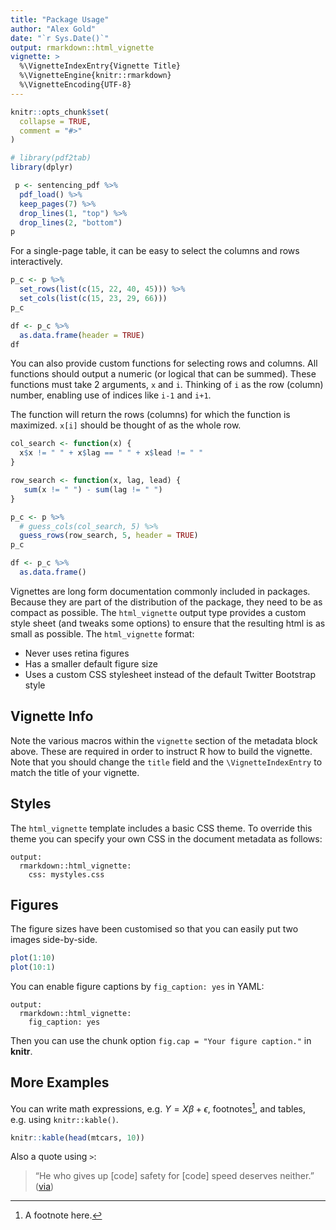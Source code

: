 ```yaml
---
title: "Package Usage"
author: "Alex Gold"
date: "`r Sys.Date()`"
output: rmarkdown::html_vignette
vignette: >
  %\VignetteIndexEntry{Vignette Title}
  %\VignetteEngine{knitr::rmarkdown}
  %\VignetteEncoding{UTF-8}
---
```


```r
knitr::opts_chunk$set(
  collapse = TRUE,
  comment = "#>"
)
```

```r
# library(pdf2tab)
library(dplyr)
```

```r
 p <- sentencing_pdf %>%
  pdf_load() %>%
  keep_pages(7) %>%
  drop_lines(1, "top") %>%
  drop_lines(2, "bottom")
p
```

For a single-page table, it can be easy to select the columns and rows 
interactively.
```r
p_c <- p %>%
  set_rows(list(c(15, 22, 40, 45))) %>%
  set_cols(list(c(15, 23, 29, 66))) 
p_c

df <- p_c %>%
  as.data.frame(header = TRUE)
df
```

You can also provide custom functions for selecting rows and columns. All functions should output a numeric (or logical that can be summed). These functions must take 2 arguments, `x` and `i`. Thinking of `i` as the row (column) number, enabling use of indices like `i-1` and `i+1`.

The function will return the rows (columns) for which the function is maximized. `x[i]` should be thought of as the whole row.
```r
col_search <- function(x) {
  x$x != " " + x$lag == " " + x$lead != " "
}

row_search <- function(x, lag, lead) {
   sum(x != " ") - sum(lag != " ")
}

p_c <- p %>%
  # guess_cols(col_search, 5) %>%
  guess_rows(row_search, 5, header = TRUE)
p_c

df <- p_c %>%
  as.data.frame()
```



Vignettes are long form documentation commonly included in packages. Because they are part of the distribution of the package, they need to be as compact as possible. The `html_vignette` output type provides a custom style sheet (and tweaks some options) to ensure that the resulting html is as small as possible. The `html_vignette` format:

- Never uses retina figures
- Has a smaller default figure size
- Uses a custom CSS stylesheet instead of the default Twitter Bootstrap style

## Vignette Info

Note the various macros within the `vignette` section of the metadata block above. These are required in order to instruct R how to build the vignette. Note that you should change the `title` field and the `\VignetteIndexEntry` to match the title of your vignette.

## Styles

The `html_vignette` template includes a basic CSS theme. To override this theme you can specify your own CSS in the document metadata as follows:

    output: 
      rmarkdown::html_vignette:
        css: mystyles.css

## Figures

The figure sizes have been customised so that you can easily put two images side-by-side. 

```r
plot(1:10)
plot(10:1)
```

You can enable figure captions by `fig_caption: yes` in YAML:

    output:
      rmarkdown::html_vignette:
        fig_caption: yes

Then you can use the chunk option `fig.cap = "Your figure caption."` in **knitr**.

## More Examples

You can write math expressions, e.g. $Y = X\beta + \epsilon$, footnotes^[A footnote here.], and tables, e.g. using `knitr::kable()`.

```r
knitr::kable(head(mtcars, 10))
```

Also a quote using `>`:

> "He who gives up [code] safety for [code] speed deserves neither."
([via](https://twitter.com/hadleywickham/status/504368538874703872))
